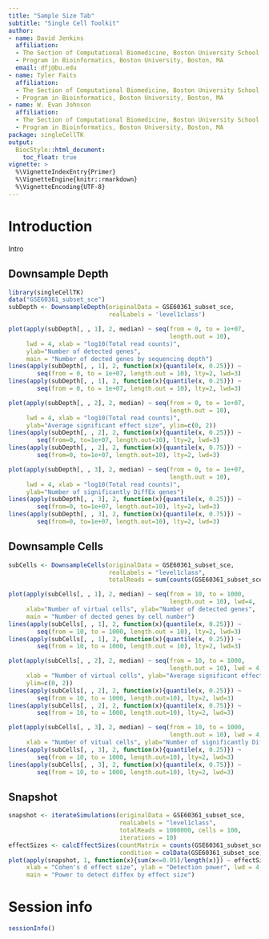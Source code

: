 ```yaml
---
title: "Sample Size Tab"
subtitle: "Single Cell Toolkit"
author:
- name: David Jenkins
  affiliation: 
  - The Section of Computational Biomedicine, Boston University School of Medicine, Boston, MA
  - Program in Bioinformatics, Boston University, Boston, MA
  email: dfj@bu.edu
- name: Tyler Faits
  affiliation: 
  - The Section of Computational Biomedicine, Boston University School of Medicine, Boston, MA
  - Program in Bioinformatics, Boston University, Boston, MA
- name: W. Evan Johnson
  affiliation: 
  - The Section of Computational Biomedicine, Boston University School of Medicine, Boston, MA
  - Program in Bioinformatics, Boston University, Boston, MA
package: singleCellTK
output: 
  BiocStyle::html_document:
    toc_float: true
vignette: >
  %\VignetteIndexEntry{Primer}
  %\VignetteEngine{knitr::rmarkdown}
  %\VignetteEncoding{UTF-8}
---
```


# Introduction

Intro

## Downsample Depth

```r
library(singleCellTK)
data("GSE60361_subset_sce")
subDepth <- DownsampleDepth(originalData = GSE60361_subset_sce,
                            realLabels = 'level1class')

plot(apply(subDepth[, , 1], 2, median) ~ seq(from = 0, to = 1e+07,
                                             length.out = 10),
     lwd = 4, xlab = "log10(Total read counts)",
     ylab="Number of detected genes",
     main = "Number of dected genes by sequencing depth")
lines(apply(subDepth[, , 1], 2, function(x){quantile(x, 0.25)}) ~
        seq(from = 0, to = 1e+07, length.out = 10), lty=2, lwd=3)
lines(apply(subDepth[, , 1], 2, function(x){quantile(x, 0.25)}) ~
        seq(from = 0, to = 1e+07, length.out = 10), lty=2, lwd=3)

plot(apply(subDepth[, , 2], 2, median) ~ seq(from = 0, to = 1e+07,
                                             length.out = 10),
     lwd = 4, xlab = "log10(Total read counts)",
     ylab="Average significant effect size", ylim=c(0, 2))
lines(apply(subDepth[, , 2], 2, function(x){quantile(x, 0.25)}) ~
        seq(from=0, to=1e+07, length.out=10), lty=2, lwd=3)
lines(apply(subDepth[, , 2], 2, function(x){quantile(x, 0.75)}) ~
        seq(from=0, to=1e+07, length.out=10), lty=2, lwd=3)

plot(apply(subDepth[, , 3], 2, median) ~ seq(from = 0, to = 1e+07,
                                             length.out = 10),
     lwd = 4, xlab = "log10(Total read counts)",
     ylab="Number of significantly DiffEx genes")
lines(apply(subDepth[, , 3], 2, function(x){quantile(x, 0.25)}) ~
        seq(from=0, to=1e+07, length.out=10), lty=2, lwd=3)
lines(apply(subDepth[, , 3], 2, function(x){quantile(x, 0.75)}) ~
        seq(from=0, to=1e+07, length.out=10), lty=2, lwd=3)
```

## Downsample Cells

```r
subCells <- DownsampleCells(originalData = GSE60361_subset_sce,
                            realLabels = "level1class",
                            totalReads = sum(counts(GSE60361_subset_sce)))

plot(apply(subCells[, , 1], 2, median) ~ seq(from = 10, to = 1000,
                                             length.out = 10), lwd=4,
     xlab="Number of virtual cells", ylab="Number of detected genes",
     main = "Number of dected genes by cell number")
lines(apply(subCells[, , 1], 2, function(x){quantile(x, 0.25)}) ~
        seq(from = 10, to = 1000, length.out = 10), lty=2, lwd=3)
lines(apply(subCells[, , 1], 2, function(x){quantile(x, 0.25)}) ~
        seq(from = 10, to = 1000, length.out = 10), lty=2, lwd=3)

plot(apply(subCells[, , 2], 2, median) ~ seq(from = 10, to = 1000,
                                             length.out = 10), lwd = 4,
     xlab = "Number of virtual cells", ylab="Average significant effect size",
     ylim=c(0, 2))
lines(apply(subCells[, , 2], 2, function(x){quantile(x, 0.25)}) ~
        seq(from = 10, to = 1000, length.out=10), lty=2, lwd=3)
lines(apply(subCells[, , 2], 2, function(x){quantile(x, 0.75)}) ~
        seq(from = 10, to = 1000, length.out=10), lty=2, lwd=3)

plot(apply(subCells[, , 3], 2, median) ~ seq(from = 10, to = 1000,
                                             length.out = 10), lwd = 4,
     xlab = "Number of vitual cells", ylab="Number of significantly DiffEx genes")
lines(apply(subCells[, , 3], 2, function(x){quantile(x, 0.25)}) ~
        seq(from = 10, to = 1000, length.out=10), lty=2, lwd=3)
lines(apply(subCells[, , 3], 2, function(x){quantile(x, 0.75)}) ~
        seq(from = 10, to = 1000, length.out=10), lty=2, lwd=3)
```

## Snapshot

```r
snapshot <- iterateSimulations(originalData = GSE60361_subset_sce,
                               realLabels = "level1class",
                               totalReads = 1000000, cells = 100,
                               iterations = 10)
effectSizes <- calcEffectSizes(countMatrix = counts(GSE60361_subset_sce),
                               condition = colData(GSE60361_subset_sce)[, "level1class"])
plot(apply(snapshot, 1, function(x){sum(x<=0.05)/length(x)}) ~ effectSizes, 
     xlab = "Cohen's d effect size", ylab = "Detection power", lwd = 4,
     main = "Power to detect diffex by effect size")
```

# Session info {.unnumbered}

```r
sessionInfo()
```
